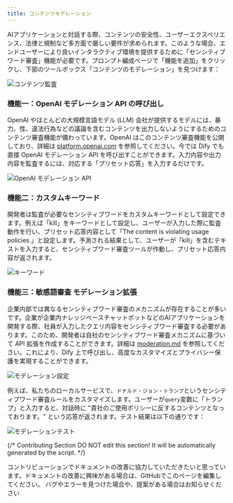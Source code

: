 ```yaml
---
title: コンテンツモデレーション
---
```


AIアプリケーションと対話する際、コンテンツの安全性、ユーザーエクスペリエンス、法律と規制など多方面で厳しい要件が求められます。このような場合、エンドユーザーにより良いインタラクティブ環境を提供するために「センシティブワード審査」機能が必要です。プロンプト編成ページで「機能を追加」をクリックし、下部のツールボックス「コンテンツのモデレーション」を見つけます：

![コンテンツ監査](https://assets-docs.dify.ai/dify-enterprise-mintlify/jp/guides/application-orchestrate/app-toolkits/734ec4ebcf6b32ec1c350636565636bf.png)

### 機能一：OpenAI モデレーション API の呼び出し

OpenAI やほとんどの大規模言語モデル (LLM) 会社が提供するモデルには、暴力、性、違法行為などの議論を含むコンテンツを出力しないようにするためのコンテンツ審査機能が備わっています。OpenAI はこのコンテンツ審査機能を公開しており、詳細は [platform.openai.com](https://platform.openai.com/docs/guides/moderation/overview) を参照してください。今では Dify でも直接 OpenAI モデレーション API を呼び出すことができます。入力内容や出力内容を監査するには、対応する「プリセット応答」を入力するだけです。

![OpenAI モデレーション API](https://assets-docs.dify.ai/dify-enterprise-mintlify/jp/guides/application-orchestrate/app-toolkits/50c16bbe962b02d3748c95d3b41cf31a.png)

### 機能二：カスタムキーワード

開発者は監査が必要なセンシティブワードをカスタムキーワードとして設定できます。例えば「kill」をキーワードとして設定し、ユーザーが入力した際に監査動作を行い、プリセット応答内容として「The content is violating usage policies.」と設定します。予測される結果として、ユーザーが「kill」を含むテキストを入力すると、センシティブワード審査ツールが作動し、プリセット応答内容が返されます。

![キーワード](https://assets-docs.dify.ai/dify-enterprise-mintlify/jp/guides/application-orchestrate/app-toolkits/7ae6e1462d020276506f87b9ea5db409.png)

### 機能三：敏感語審査 モデレーション拡張

企業内部では異なるセンシティブワード審査のメカニズムが存在することが多いです。企業が企業内ナレッジベースチャットボットなどのAIアプリケーションを開発する際、社員が入力したクエリ内容をセンシティブワード審査する必要があります。このため、開発者は自社のセンシティブワード審査メカニズムに基づいて API 拡張を作成することができます。詳細は [moderation.md](../../extension/api-based-extension/moderation.md "mention") を参照してください。これにより、Dify 上で呼び出し、高度なカスタマイズとプライバシー保護を実現することができます。

![モデレーション設定](https://assets-docs.dify.ai/dify-enterprise-mintlify/jp/guides/application-orchestrate/app-toolkits/520b5b7be1dc02c5b874b55a15e57f45.png)

例えば、私たちのローカルサービスで、`ドナルド・ジョン・トランプ`というセンシティブワード審査ルールをカスタマイズします。ユーザーが`query`変数に「トランプ」と入力すると、対話時に "貴社のご使用ポリシーに反するコンテンツとなっております。" という応答が返されます。テスト結果は以下の通りです：

![モデレーションテスト](https://assets-docs.dify.ai/dify-enterprise-mintlify/jp/guides/application-orchestrate/app-toolkits/66cae99e32d12f1b5b168d1b10eb1a63.png)

{/*
Contributing Section
DO NOT edit this section!
It will be automatically generated by the script.
*/}

<CardGroup cols="2">
    <Card
        title="このページを編集する"
        icon="pen-to-square"
        href="https://github.com/langgenius/dify-docs-mintlify/edit/main/ja-jp/guides/application-orchestrate/app-toolkits/moderation-tool.mdx"
    >
        コントリビューションでドキュメントの改善に協力していただきたいと思っています。ドキュメントの改善に興味がある場合は、GitHubでこのページを編集してください。
    </Card>
    <Card
        title="問題を報告する"
        icon="github"
        href="https://github.com/langgenius/dify-docs-mintlify/issues/new?title=ドキュメントの問題%3A%20ation-t&body=%23%23%20問題の説明%0A%3C%21--%20発見した問題について簡単に説明してください%20--%3E%0A%0A%23%23%20ページリンク%0Ahttps%3A%2F%2Fgithub.com%2Flanggenius%2Fdify-docs-mintlify%2Fblob%2Fmain%2Fja-jp/guides/application-orchestrate/app-toolkits%2Fmoderation-tool.mdx%0A%0A%23%23%20提案される変更%0A%3C%21--%20特定の変更案がある場合は、ここで説明してください%20--%3E%0A%0A%3C%21--%20ドキュメントの品質向上にご協力いただきありがとうございます！%20--%3E"
    >
        バグやエラーを見つけた場合や、提案がある場合はお知らせください
    </Card>
</CardGroup>
